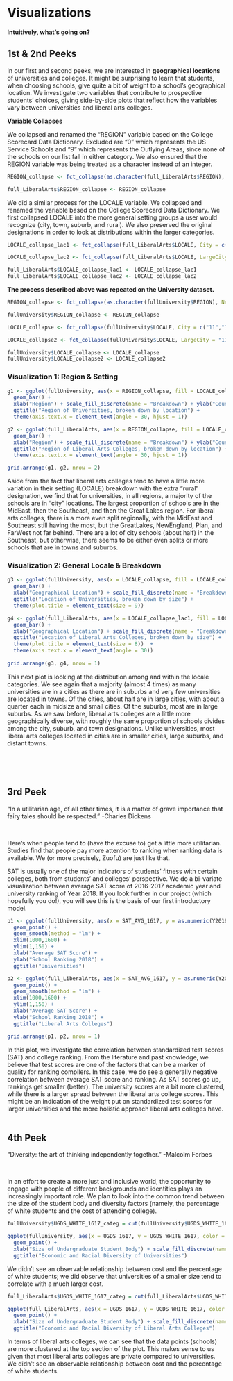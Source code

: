 # Visualizations

**Intuitively, what's going on?**

## 1st & 2nd Peeks

In our first and second peeks, we are interested in **geographical locations** of universities and colleges. It might be surprising to learn that students, when choosing schools, give quite a bit of weight to a school's geographical location. We investigate two variables that contribute to prospective students' choices, giving side-by-side plots that reflect how the variables vary between universities and liberal arts colleges.

**Variable Collapses**

We collapsed and renamed the "REGION" variable based on the College Scorecard Data Dictionary. Excluded are "0" which represents the US Service Schools and "9" which represents the Outlying Areas, since none of the schools on our list fall in either category. We also ensured that the REGION variable was being treated as a character instead of an integer.

```r
REGION_collapse <- fct_collapse(as.character(full_LiberalArts$REGION), NewEngland = "1", MidEast = "2", GreatLakes = "3", Plains = "4", Southeast = "5", Southwest = "6", RockyMountains = "7", FarWest = "8")

full_LiberalArts$REGION_collapse <- REGION_collapse
```

We did a similar process for the LOCALE variable. We collapsed and renamed the variable based on the College Scorecard Data Dictionary. We first collapsed LOCALE into the more general setting groups a user would recognize (city, town, suburb, and rural). We also preserved the original designations in order to look at distributions within the larger categories.

```r


LOCALE_collapse_lac1 <- fct_collapse(full_LiberalArts$LOCALE, City = c("11","12","13"), Suburb = c("21","22","23"), Town = c("31","32","33"), Rural = c("41","42","43"))

LOCALE_collapse_lac2 <- fct_collapse(full_LiberalArts$LOCALE, LargeCity = "11", MidsizeCity = "12", SmallCity = "13", LargeSuburb = "21", MidsizeSuburb = "22", SmallSuburb = "23", FringeTown = "31", DistantTown = "32", RemoteTown = "33", FringeRural = "41", DistantRural = "42", RemoteTown = "43")

full_LiberalArts$LOCALE_collapse_lac1 <- LOCALE_collapse_lac1
full_LiberalArts$LOCALE_collapse_lac2 <- LOCALE_collapse_lac2
```

**The process described above was repeated on the University dataset.**

```r

REGION_collapse <- fct_collapse(as.character(fullUniversity$REGION), NewEngland = "1", MidEast = "2", GreatLakes = "3", Plains = "4", Southeast = "5", Southwest = "6", RockyMountains = "7", FarWest = "8")

fullUniversity$REGION_collapse <- REGION_collapse
```

```r
LOCALE_collapse <- fct_collapse(fullUniversity$LOCALE, City = c("11","12","13"), Suburb = c("21","22","23"), Town = c("31","32","33"), Rural = c("41","42","43"))

LOCALE_collapse2 <- fct_collapse(fullUniversity$LOCALE, LargeCity = "11", MidsizeCity = "12", SmallCity = "13", LargeSuburb = "21", MidsizeSuburb = "22", SmallSuburb = "23", FringeTown = "31", DistantTown = "32", RemoteTown = "33", FringeRural = "41", DistantRural = "42", RemoteTown = "43")

fullUniversity$LOCALE_collapse <- LOCALE_collapse
fullUniversity$LOCALE_collapse2 <- LOCALE_collapse2
```


### Visualization 1: Region & Setting

```r
g1 <- ggplot(fullUniversity, aes(x = REGION_collapse, fill = LOCALE_collapse)) +
  geom_bar() +
  xlab("Region") + scale_fill_discrete(name = "Breakdown") + ylab("Count") +
  ggtitle("Region of Universities, broken down by location") +
  theme(axis.text.x = element_text(angle = 30, hjust = 1))

g2 <- ggplot(full_LiberalArts, aes(x = REGION_collapse, fill = LOCALE_collapse_lac1)) +
  geom_bar() +
  xlab("Region") + scale_fill_discrete(name = "Breakdown") + ylab("Count") +
  ggtitle("Region of Liberal Arts Colleges, broken down by location") +
  theme(axis.text.x = element_text(angle = 30, hjust = 1))

grid.arrange(g1, g2, nrow = 2)
```

Aside from the fact that liberal arts colleges tend to have a little more variation in their setting (LOCALE) breakdown with the extra "rural" designation, we find that for universities, in all regions, a majority of the schools are in "city" locations. The largest proportion of schools are in the MidEast, then the Southeast, and then the Great Lakes region. For liberal arts colleges, there is a more even split regionally, with the MidEast and Southeast still having the most, but the GreatLakes, NewEngland, Plan, and FarWest not far behind. There are a lot of city schools (about half) in the Southeast, but otherwise, there seems to be either even splits or more schools that are in towns and suburbs.

### Visualization 2: General Locale & Breakdown

```r
g3 <- ggplot(fullUniversity, aes(x = LOCALE_collapse, fill = LOCALE_collapse2)) +
  geom_bar() +
  xlab("Geographical Location") + scale_fill_discrete(name = "Breakdown") + ylab("Count") +
  ggtitle("Location of Universities, broken down by size") +
  theme(plot.title = element_text(size = 9))

g4 <- ggplot(full_LiberalArts, aes(x = LOCALE_collapse_lac1, fill = LOCALE_collapse_lac2)) +
  geom_bar() +
  xlab("Geographical Location") + scale_fill_discrete(name = "Breakdown") + ylab("Count") +
  ggtitle("Location of Liberal Arts Colleges, broken down by size") +
  theme(plot.title = element_text(size = 8))  +
  theme(axis.text.x = element_text(angle = 30))
  
grid.arrange(g3, g4, nrow = 1)
```

This next plot is looking at the distribution among and within the locale categories. We see again that a majority (almost 4 times) as many universities are in a cities as there are in suburbs and very few universities are located in towns. Of the cities, about half are in large cities, with about a quarter each in midsize and small cities. Of the suburbs, most are in large suburbs. As we saw before, liberal arts colleges are a little more geographically diverse, with roughly the same proportion of schools divides among the city, suburb, and town designations. Unlike universities, most liberal arts colleges located in cities are in smaller cities, large suburbs, and distant towns. 
 
 
&nbsp;

&nbsp;

## 3rd Peek

"In a utilitarian age, of all other times, it is a matter of grave importance that fairy tales should be respected." -Charles Dickens

&nbsp;

Here's when people tend to (have the excuse to) get a little more utilitarian. Studies find that people pay more attention to ranking when ranking data is available. We (or more precisely, Zuofu) are just like that. 

SAT is usually one of the major indicators of students' fitness with certain colleges, both from students' and colleges' perspective. We do a bi-variate visualization between average SAT score of 2016-2017 academic year and university ranking of Year 2018. If you look further in our project (which hopefully you do!), you will see this is the basis of our first introductory model.

```r
p1 <- ggplot(fullUniversity, aes(x = SAT_AVG_1617, y = as.numeric(Y2018))) +
  geom_point() +
  geom_smooth(method = "lm") +
  xlim(1000,1600) +
  ylim(1,150) +
  xlab("Average SAT Score") +
  ylab("School Ranking 2018") +
  ggtitle("Universities")

p2 <- ggplot(full_LiberalArts, aes(x = SAT_AVG_1617, y = as.numeric(Y2018))) +
  geom_point() +
  geom_smooth(method = "lm") +
  xlim(1000,1600) +
  ylim(1,150) +
  xlab("Average SAT Score") +
  ylab("School Ranking 2018") +
  ggtitle("Liberal Arts Colleges")

grid.arrange(p1, p2, nrow = 1)
```

In this plot, we investigate the correlation between standardized test scores (SAT) and college ranking. From the literature and past knowledge, we believe that test scores are one of the factors that can be a marker of quality for ranking compilers. In this case, we do see a generally negative correlation between average SAT score and ranking. As SAT scores go up, rankings get smaller (better). The university scores are a bit more clustered, while there is a larger spread between the liberal arts college scores. This might be an indication of the weight put on standardized test scores for larger universities and the more holistic approach liberal arts colleges have.
&nbsp;

## 4th Peek

"Diversity: the art of thinking independently together." -Malcolm Forbes

&nbsp;

In an effort to create a more just and inclusive world, the opportunity to engage with people of different backgrounds and identities plays an increasingly important role. We plan to look into the common trend between the size of the student body and diversity factors (namely, the percentage of white students and the cost of attending college).

```r
fullUniversity$UGDS_WHITE_1617_categ = cut(fullUniversity$UGDS_WHITE_1617, c(0,0.2,0.4,0.6,0.8,1))
```

```r
ggplot(fullUniversity, aes(x = UGDS_1617, y = UGDS_WHITE_1617, color = COSTT4_A_1617)) +
  geom_point() +
  xlab("Size of Undergraduate Student Body") + scale_fill_discrete(name = "Cost for Year 2017") + ylab("Percentage of White Students") +
  ggtitle("Economic and Racial Diversity of Universities")
```

We didn't see an observable relationship between cost and the percentage of white students; we did observe that universities of a smaller size tend to correlate with a much larger cost.

```r
full_LiberalArts$UGDS_WHITE_1617_categ = cut(full_LiberalArts$UGDS_WHITE_1617, c(0,0.2,0.4,0.6,0.8,1))
```

```r
ggplot(full_LiberalArts, aes(x = UGDS_1617, y = UGDS_WHITE_1617, color = COSTT4_A_1617)) +
  geom_point() +
  xlab("Size of Undergraduate Student Body") + scale_fill_discrete(name = "Cost for Year 2017") + ylab("Percentage of White Students") +
  ggtitle("Economic and Racial Diversity of Liberal Arts Colleges")
```

In terms of liberal arts colleges, we can see that the data points (schools) are more clustered at the top section of the plot. This makes sense to us given that most liberal arts colleges are private compared to universities. We didn't see an observable relationship between cost and the percentage of white students.